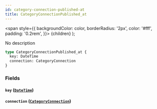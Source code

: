```yaml
---
id: category-connection-published-at
title: CategoryConnectionPublished_at
---
```


<span
style={{
      backgroundColor: color,
      borderRadius: '2px',
      color: '#fff',
      padding: '0.2rem',
    }}>
{children}
</span>
);

No description

```graphql
type CategoryConnectionPublished_at {
  key: DateTime
  connection: CategoryConnection
}
```

### Fields

#### `key` ([`DateTime`](/v1/scalars/date-time))

#### `connection` ([`CategoryConnection`](/v1/objects/category-connection))

